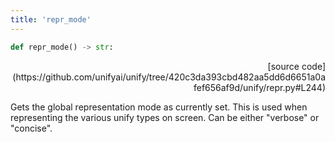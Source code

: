 ```yaml
---
title: 'repr_mode'
---
```


```python
def repr_mode() -> str:
```

<p align="right">[source code](https://github.com/unifyai/unify/tree/420c3da393cbd482aa5dd6d6651a0afef656af9d/unify/repr.py#L244)</p>

Gets the global representation mode as currently set. This is used when representing
the various unify types on screen. Can be either "verbose" or "concise".